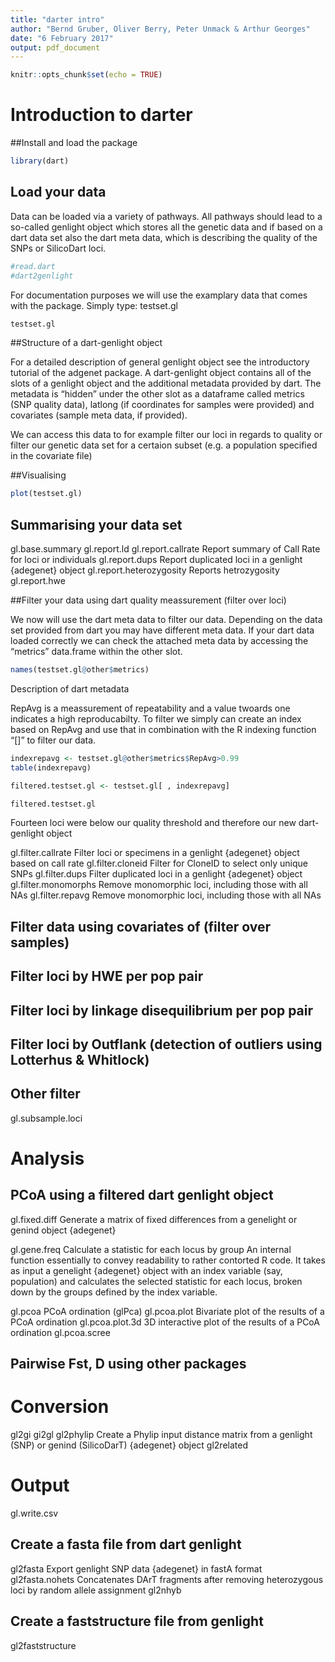 ```yaml
---
title: "darter intro"
author: "Bernd Gruber, Oliver Berry, Peter Unmack & Arthur Georges"
date: "6 February 2017"
output: pdf_document
---
```


```r
knitr::opts_chunk$set(echo = TRUE)
```

# Introduction to darter 



\includegraphics{figures/darter.png}

##Install and load the package

```r
library(dart)
```



## Load your data

Data can be loaded via a variety of pathways. All pathways should lead to a so-called genlight object which stores all the genetic data and if based on a dart data set also the dart meta data, which is describing the quality of the SNPs or SilicoDart loci.


```r

#read.dart
#dart2genlight

```



For documentation purposes we will use the examplary data that comes with the package. Simply type: testset.gl



```r
testset.gl
```

##Structure of a dart-genlight object

For a detailed description of general genlight object see the introductory tutorial of the adgenet package. A dart-genlight object contains all of the slots of a genlight object and the additional metadata provided by dart.
The metadata is "hidden" under the other slot as a dataframe called metrics (SNP quality data), latlong (if coordinates for samples were provided) and covariates (sample meta data, if provided).


We can access this data to for example filter our loci in regards to quality or filter our genetic data set for a certaion subset (e.g. a population specified in the covariate file)



##Visualising

```r
plot(testset.gl)
```

## Summarising your data set


gl.base.summary
gl.report.ld
gl.report.callrate	Report summary of Call Rate for loci or individuals
gl.report.dups	Report duplicated loci in a genlight {adegenet} object
gl.report.heterozygosity	Reports hetrozygosity
gl.report.hwe


##Filter your data using dart quality meassurement (filter over loci)

We now will use the dart meta data to filter our data. Depending on the data set provided from dart you may have different meta data. If your dart data loaded correctly we can check the attached meta data by accessing the "metrics" data.frame within the other slot. 

```r
names(testset.gl@other$metrics)
```

Description of dart metadata


RepAvg is a meassurement of repeatability and a value twoards one indicates a high reproducabilty.
To filter we simply can create an index based on RepAvg and use that in combination with the R indexing function "[]" to filter our data.

```r
indexrepavg <- testset.gl@other$metrics$RepAvg>0.99
table(indexrepavg)

filtered.testset.gl <- testset.gl[ , indexrepavg]

filtered.testset.gl
```

Fourteen loci were below our quality threshold and therefore our new dart-genlight object

gl.filter.callrate	Filter loci or specimens in a genlight {adegenet} object based on call rate
gl.filter.cloneid	Filter for CloneID to select only unique SNPs
gl.filter.dups	Filter duplicated loci in a genlight {adegenet} object
gl.filter.monomorphs	Remove monomorphic loci, including those with all NAs
gl.filter.repavg  Remove monomorphic loci, including those with all NAs




## Filter data using covariates of (filter over samples)

## Filter loci by HWE per pop pair

## Filter loci by linkage disequilibrium per pop pair


## Filter loci by Outflank (detection of outliers using Lotterhus & Whitlock)

## Other filter

gl.subsample.loci


# Analysis


## PCoA using a filtered dart genlight object

gl.fixed.diff	Generate a matrix of fixed differences from a genelight or genind object {adegenet}

gl.gene.freq	Calculate a statistic for each locus by group An internal function essentially to convey readability to rather contorted R code. It takes as input a genelight {adegenet} object with an index variable (say, population) and calculates the selected statistic for each locus, broken down by the groups defined by the index variable.

gl.pcoa	PCoA ordination (glPca)
gl.pcoa.plot	Bivariate plot of the results of a PCoA ordination
gl.pcoa.plot.3d	3D interactive plot of the results of a PCoA ordination
gl.pcoa.scree

## Pairwise Fst, D using other packages


# Conversion

gl2gi
gi2gl
gl2phylip	Create a Phylip input distance matrix from a genlight (SNP) or genind (SilicoDarT) {adegenet} object
gl2related


# Output

gl.write.csv


## Create a fasta file from dart genlight

gl2fasta	Export genlight SNP data {adegenet} in fastA format
gl2fasta.nohets	Concatenates DArT fragments after removing heterozygous loci by random allele assignment
gl2nhyb


## Create a faststructure file from genlight

gl2faststructure
